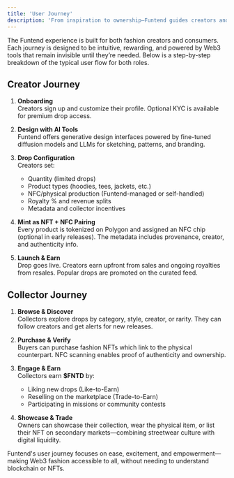```yaml
---
title: 'User Journey'
description: 'From inspiration to ownership—Funtend guides creators and collectors every step of the way'
---
```


The Funtend experience is built for both fashion creators and consumers. Each journey is designed to be intuitive, rewarding, and powered by Web3 tools that remain invisible until they’re needed. Below is a step-by-step breakdown of the typical user flow for both roles.

## Creator Journey

1. **Onboarding** \
  Creators sign up and customize their profile. Optional KYC is available for premium drop access.

2. **Design with AI Tools** \
  Funtend offers generative design interfaces powered by fine-tuned diffusion models and LLMs for sketching, patterns, and branding.

3. **Drop Configuration** \
  Creators set:
    - Quantity (limited drops)
    - Product types (hoodies, tees, jackets, etc.)
    - NFC/physical production (Funtend-managed or self-handled)
    - Royalty % and revenue splits
    - Metadata and collector incentives

4. **Mint as NFT + NFC Pairing** \
  Every product is tokenized on Polygon and assigned an NFC chip (optional in early releases). The metadata includes provenance, creator, and authenticity info.

5. **Launch & Earn** \
  Drop goes live. Creators earn upfront from sales and ongoing royalties from resales. Popular drops are promoted on the curated feed.

## Collector Journey

1. **Browse & Discover** \
  Collectors explore drops by category, style, creator, or rarity. They can follow creators and get alerts for new releases.

2. **Purchase & Verify** \
  Buyers can purchase fashion NFTs which link to the physical counterpart. NFC scanning enables proof of authenticity and ownership.

3. **Engage & Earn** \
  Collectors earn **$FNTD** by:
    - Liking new drops (Like-to-Earn)
    - Reselling on the marketplace (Trade-to-Earn)
    - Participating in missions or community contests

4. **Showcase & Trade** \
  Owners can showcase their collection, wear the physical item, or list their NFT on secondary markets—combining streetwear culture with digital liquidity.

Funtend's user journey focuses on ease, excitement, and empowerment—making Web3 fashion accessible to all, without needing to understand blockchain or NFTs.